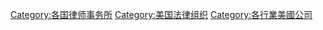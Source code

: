 {{Commonscat|Law firms of the United States}}

[[Category:各国律师事务所|Category:各国律师事务所]]
[[Category:美国法律组织|Category:美国法律组织]]
[[Category:各行業美國公司|Category:各行業美國公司]]